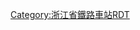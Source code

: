 {{Routemap
| title = 金华站
| inline = <includeonly>yes</includeonly>
| map = 
\\\\\\\\\\CONTg\\\\\CONTg\CONTg~~ ~~{{rmri|u}} [[沪昆铁路]]{{站|上海}}方向
\\\\\\\\\\STRg\\\\\STRf\STRf
\\\\\\\\\\STR\\\CONTg\CONTg\STR+c2\ABZg3~~ ~~ ~~ ~~{{rmri|u}} 客车整备线
\\\\\\\\\\STR\\\STR+c2\STR3!~STRc2\ABZ3+1g!~STRc2\STR3!~STRc4
\\\\\\\\\\STR\CONTg\CONTg\ABZg+1!~STRc2\STR3+1!~STRc4!~STRc2\STR3+1!~STRc4\STRc4~~ ~~ ~~ ~~{{rmri|u}} 金华客机折返段
\\\\\\\\\STR2\STR2!~STRc3\STR2!~STRc3\ABZg+1!~STRc3\STR+1!~STRc4\STRc4
\\\\\\\\STRc1\ABZ4+2f!~STRc1\STR+4!~STRc1!~STRc3\ABZg+4\STR
\\\\\\\\\STR+c1\ABZg+4\STR\STR
\\\\\\\\\STR\ABZg2\ABZg3\STR
\\\\\\\\\STR\ABZg+1\ABZg+4\STR
CONTg\CONTg\\\\\\\\STR+c2\ABZg3\ABZg2\ABZg3~~ ~~{{rmri|u}} [[沪昆客运专线]]{{站|上海虹桥}}方向
STRg\STRf\\\\\\ENDEa\STRc2\ABZ3+1g!~STRc2\STR3!~STRc4\ABZg+1\ABZg+4
STR\STR\\\\\\STR+c2\ABZ1+3f\STR+1!~STRc4\STRc4\STR\STR
STR\ABZg2\STRc3\\\\\ABZg+1\STR+c4\STR\\STR\STR
STRc2\ABZg3\STR+c1\STR2+4\STRc3\\\STRc2\ABZg3\STR\STR\\STR\ABZg2\STRc3
ENDEa!~STRc2\ABZ1+3f\STR+c4\ABZg2\STRc1!~STRc3\ABZ4+2f\STRc3\STRc2\ABZ1+3f\STR+c4\STR\STR\\STR\STR+c1\ABZ4+2f\STRc3
ABZg+1\STR+c4\STR\STR+c1\STR+4\STR+c1\STR+4\STR+1\STR+c4\STR\STR\STR\\STR\STR\STR+c1\STR+4
STR+BSl\STR+BSr\STR\STR\STR+BSl\STR+BSr\STR+BSl\STR+BSl\STR+BSr\STR\STR\STR+BSl\BS\STR+BSr\STR\STR+BSl\ENDEe
STR+BSl\STR+BSr\STR\STR\STR+BSl\STR+BSr\STR+BSl\STR+BSl\STR+BSr\STR\STR\STR+BSl\BS\STR+BSr\STR\STR+BSl\BS
STR+BSl\STR+BSr\STR\STR\STR+BSl\STR+BSr\STR+BSl\STR+BSl\STR+BSr\STR\STR\STR+BSl\BS\STR+BSr\STR\STR+BSl\BS
STR+BSl\STR+BSr\STR\STR\STR+BSl\STR+BSr\STR+BSl\STR+BSl\STR+BSr\STR\STR\STR+BSl\BS\STR+BSr\STR\STR+BSl\BS
STR+BSl\STR+BSr\STR\STR\STR+BSl\STR+BSr\STR+BSl\STR+BSl\STR+BSr\STR\STR\STR+BSl\BS\STR+BSr\STR\STR+BSl\BS
STR2\STR+c3\STR\STR\STR\STR+c2\STR3\STR2\STR+c3\STR\STR\STR2\STRc3\STR\STR+c2\STR3\
STRc1\ABZg+4\STR+c2\ABZg3\STR+c2\ABZ3+1g\STRc4\STRc1\ABZg+4\STR\STR\STRc1\ABZ4+2f\STR+c3\ABZg+1\STRc4\
STR2\ABZg+1!~STRc3\STR+c4\ABZg+1\STRc4\\\STR2\STR+c3\STR\\STR+c1\ABZg+4!~STRc2\ABZg3\
STRc1\ABZg+4\STR+c2\ABZg3\\\\STRc1\ABZg+4\STR\\STR\ABZg+1\STR+c4\
ABZg2\ABZg+1!~STRc3\STR+c4\\\\\ABZg2\STR+c3\\STR\ABZg2\STR+c3
STR+c1\ABZg+4\STR2\ENDEa!~STRc3\\\\STR+c1\ABZg+4\\STR\STR+c1\ABZg+4
STR\STR\STRc1\ABZg+4\\\\STR\STR\\STR+c2\STR3!~STRc2\STR3
STR\STR\\CONTf\\\\STR\STR\STRc2\ABZ3+1g!~STRc2\STR3+1!~STRc4\STRc4~~ ~~ ~~ ~~{{rmri|d}} 往金华高铁维修工区
STRg\STRf\\\\\\STR\ABZg2\ABZ1+3f\STR+1!~STRc4\STRc4\
CONTf\CONTf\\\\\\STR\ABZg+1\ABZg+4\STR\\~~ ~~{{rmri|d}} [[沪昆客运专线]]{{站|昆明南}}方向
\\\\\STR+c2\ABZg3\ABZg2\STR+c3
\\\\\STRc2\ABZ3+1g\STR+c4\STR+c1\ABZg+4\ENDEa
\\\\CONTgq\STRr+1\STRc4\STR\ENDEe\ABZg2\STR+c3~~ ~~{{rmri|l}} [[金千铁路]]{{站|千岛湖南}}方向
\\\\\\\STR\\STR+c1\ABZg+4
\\\\\\\STR\\STR\ENDExe
\\\\\\\STRg\\STRf\exCONTf~~ ~~{{rmri|r}} <s>[[金华西站]]方向</s>
\\\\\\CONTf\\CONTf~~ ~~{{rmri|d}} [[沪昆铁路]]{{站|昆明}}方向
|bottom={{navbar|金华铁路车站RDT/金华站}}
}}<noinclude>
{{Rdt intro|[[金华站]]}}

[[Category:浙江省鐵路車站RDT]]

</noinclude>